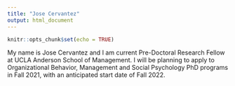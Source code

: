 ```yaml
---
title: "Jose Cervantez"
output: html_document
---
```


```r
knitr::opts_chunk$set(echo = TRUE)
```

My name is Jose Cervantez and I am current Pre-Doctoral Research Fellow at UCLA Anderson School of Management. I will be planning to apply to Organizational Behavior, Management and Social Psychology PhD programs in Fall 2021, with an anticipated start date of Fall 2022. 
